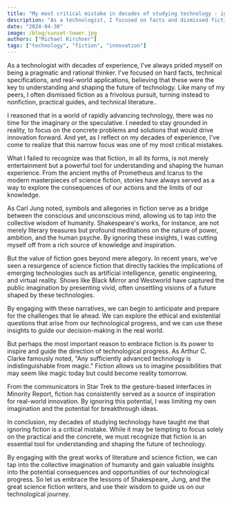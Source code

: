 ```yaml
---
title: "My most critical mistake in decades of studying technology - ignoring fiction"
description: "As a technologist, I focused on facts and dismissed fiction, believing it irrelevant to technological progress. Reflecting on my career, I now see this as a critical mistake."
date: "2024-04-30"
image: /blog/sunset-tower.jpg
authors: ["Michael Kirchner"]
tags: ["technology", "fiction", "innovation"]
---
```


As a technologist with decades of experience, I've always prided myself on being a pragmatic and rational thinker. I've focused on hard facts, technical specifications, and real-world applications, believing that these were the key to understanding and shaping the future of technology. Like many of my peers, I often dismissed fiction as a frivolous pursuit, turning instead to nonfiction, practical guides, and technical literature..

I reasoned that in a world of rapidly advancing technology, there was no time for the imaginary or the speculative. I needed to stay grounded in reality, to focus on the concrete problems and solutions that would drive innovation forward. And yet, as I reflect on my decades of experience, I've come to realize that this narrow focus was one of my most critical mistakes.

What I failed to recognize was that fiction, in all its forms, is not merely entertainment but a powerful tool for understanding and shaping the human experience. From the ancient myths of Prometheus and Icarus to the modern masterpieces of science fiction, stories have always served as a way to explore the consequences of our actions and the limits of our knowledge.

As Carl Jung noted, symbols and allegories in fiction serve as a bridge between the conscious and unconscious mind, allowing us to tap into the collective wisdom of humanity. Shakespeare's works, for instance, are not merely literary treasures but profound meditations on the nature of power, ambition, and the human psyche. By ignoring these insights, I was cutting myself off from a rich source of knowledge and inspiration.

But the value of fiction goes beyond mere allegory. In recent years, we've seen a resurgence of science fiction that directly tackles the implications of emerging technologies such as artificial intelligence, genetic engineering, and virtual reality. Shows like Black Mirror and Westworld have captured the public imagination by presenting vivid, often unsettling visions of a future shaped by these technologies.

By engaging with these narratives, we can begin to anticipate and prepare for the challenges that lie ahead. We can explore the ethical and existential questions that arise from our technological progress, and we can use these insights to guide our decision-making in the real world.

But perhaps the most important reason to embrace fiction is its power to inspire and guide the direction of technological progress. As Arthur C. Clarke famously noted, "Any sufficiently advanced technology is indistinguishable from magic." Fiction allows us to imagine possibilities that may seem like magic today but could become reality tomorrow.

From the communicators in Star Trek to the gesture-based interfaces in Minority Report, fiction has consistently served as a source of inspiration for real-world innovation. By ignoring this potential, I was limiting my own imagination and the potential for breakthrough ideas.

In conclusion, my decades of studying technology have taught me that ignoring fiction is a critical mistake. While it may be tempting to focus solely on the practical and the concrete, we must recognize that fiction is an essential tool for understanding and shaping the future of technology.

By engaging with the great works of literature and science fiction, we can tap into the collective imagination of humanity and gain valuable insights into the potential consequences and opportunities of our technological progress. So let us embrace the lessons of Shakespeare, Jung, and the great science fiction writers, and use their wisdom to guide us on our technological journey.
